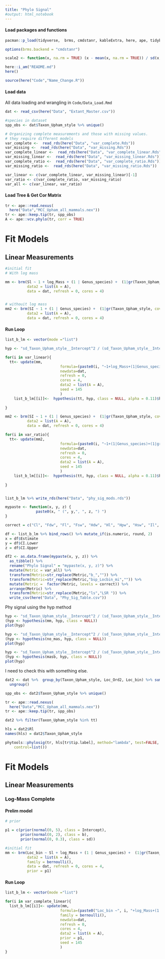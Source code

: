 ```yaml
---
title: "Phylo Signal"
#output: html_notebook
---
```



#### Load packages and functions  
```r

pacman::p_load(tidyverse,  brms, cmdstanr, kableExtra, here, ape, tidybayes, patchwork, glue)

options(brms.backend = "cmdstanr")

scale2 <- function(x, na.rm = TRUE) (x - mean(x, na.rm = TRUE)) / sd(x, na.rm)

here::i_am("README.md")
here()

source(here("Code","Name_Change.R"))
```

#### Load data  
All data loading and wrangling in `Code/Data_Load.Rmd`
```r
dat <- read_csv(here("Data", "Extant_Master.csv"))

#species in dataset
spp_obs <- dat$Taxon_Upham_style %>% unique()

# Organizing complete measurements and those with missing values.
# they require different models
var_complete <-  read_rds(here("Data", "var_complete.Rds"))
var_missing <-  read_rds(here("Data", "var_missing.Rds"))
var_complete_linear <-  read_rds(here("Data", "var_complete_linear.Rds"))
var_missing_linear <-  read_rds(here("Data", "var_missing_linear.Rds"))
var_complete_ratio <-  read_rds(here("Data", "var_complete_ratio.Rds"))
var_missing_ratio <-  read_rds(here("Data", "var_missing_ratio.Rds"))

var_linear <- c(var_complete_linear, var_missing_linear)[-1]
var_ratio <- c(var_complete_ratio, var_missing_ratio)
var_all <- c(var_linear, var_ratio)
```

#### Load Tree & Get Cor Matrix

```r
tr <- ape::read.nexus(
  here("Data","MCC_Upham_all_mammals.nex"))
tr <- ape::keep.tip(tr, spp_obs)
A <- ape::vcv.phylo(tr, corr = TRUE)
```



# Fit Models

## Linear Measurements

```r

#initial fit
# With log mass

mm <- brm(Sl ~ 1 + log_Mass + (1 | Genus_species) +  (1|gr(Taxon_Upham_style, cov = A)),
          data2 = list(A = A),
          data = dat, refresh = 0, cores = 4)


# withouit log mass
mm2 <- brm(SI ~ 1 + (1 | Genus_species) +  (1|gr(Taxon_Upham_style, cov = A)),
          data2 = list(A = A),
          data = dat, refresh = 0, cores = 4)
```

#### Run Loop
```r

list_b_lm <- vector(mode ="list")

hyp <- "sd_Taxon_Upham_style__Intercept^2 / (sd_Taxon_Upham_style__Intercept^2 +  sigma^2 + sd_Genus_species__Intercept^2) = 0"

for(i in var_linear){
  tt<- update(mm,
                         formula=(paste0(i, "~1+log_Mass+(1|Genus_species)+(1|gr(Taxon_Upham_style,cov = A))")),
                         newdata=dat,
                         refresh = 0,
                         cores = 4,
                         data2 = list(A = A),
                         seed = 145
                         )  
    list_b_lm[[i]]<-  hypothesis(tt, hyp, class = NULL, alpha = 0.11)$hypothesis
    
}

mm2 <- brm(SI ~ 1 + (1 | Genus_species) +  (1|gr(Taxon_Upham_style, cov = A)),
          data2 = list(A = A),
          data = dat, refresh = 0, cores = 4)

for(i in var_ratio){
  tt<- update(mm2,
                         formula=(paste0(i, "~1+(1|Genus_species)+(1|gr(Taxon_Upham_style,cov = A))")),
                         newdata=dat,
                         refresh = 0,
                         cores = 4,
                         data2 = list(A = A),
                         seed = 145
                         )  
    list_b_lm[[i]]<-  hypothesis(tt, hyp, class = NULL, alpha = 0.11)$hypothesis
    
}


list_b_lm %>% write_rds(here("Data", "phy_sig_mods.rds"))
```


```r
mypaste <- function(x, y, z) {
              paste0(x, " (", y,", ", z, ") ")
}

correct = c("Cl", "Fdw", "Fl", "Fsw", "Hdw", "Hl", "Hpw", "Hsw", "Il", "Ipl", "Isl", "Mcl", "Mcw", "Mtl", "Pel", "Pipl", "Ppl", "Pppl", "Ppw", "Rl", "Sl", "Tl", "Tmw", "Tpw", "Ul", "Uol", "BI", "CI", "FEB", "FRI", "HEB", "HPI", "HRI", "IM", "MANUS", "MANUS2", "MANUS3", "MRI", "OLI", "PES", "PES2", "PRTI", "SI", "TRI", "lsCl", "lsFdw", "lsFl", "lsFsw", "lsHdw", "lsHl", "lsHpw", "lsHsw", "lsIl", "lsIpl", "lsIsl", "lsMcl", "lsMcw", "lsMtl", "lsPel", "lsPipl", "lsPpl", "lsPppl", "lsPpw", "lsRl", "lsSl", "lsTl", "lsTmw", "lsTpw", "lsUl", "lsUol")

df <- list_b_lm %>% bind_rows() %>% mutate_if(is.numeric, round, 2)
x = df$Estimate
y = df$CI.Lower
z = df$CI.Upper

df2 <- as.data.frame(mypaste(x, y, z)) %>% 
  as_tibble() %>% 
  rename("Phylo Signal" = "mypaste(x, y, z)") %>% 
  mutate(Metric = var_all) %>% 
  transform(Metric=str_replace(Metric,"b_","")) %>%
  transform(Metric=str_replace(Metric,"bsp_Locbin_mi","")) %>%
  mutate(Metric =  factor(Metric, levels = correct)) %>%
  arrange(Metric) %>%
  transform(Metric=str_replace(Metric,"ls","LSR ")) %>% 
  write_csv(here("Data", "Phy_Sig_Table.csv"))


```




Phy signal using the hyp method

```r
hyp <- "sd_Taxon_Upham_style__Intercept^2 / (sd_Taxon_Upham_style__Intercept^2 +  sigma^2 + sd_Genus_species__Intercept^2) = 0"
(hyp <- hypothesis(mm, hyp, class = NULL))
plot(hyp)
```

```r
hyp <- "sd_Taxon_Upham_style__Intercept^2 / (sd_Taxon_Upham_style__Intercept^2 + sd_Genus_species__Intercept^2 + sigma^2) = 0"
(hyp <- hypothesis(no_mas, hyp, class = NULL))
plot(hyp)
```


```r
hyp <- "sd_Taxon_Upham_style__Intercept^2 / (sd_Taxon_Upham_style__Intercept^2 +  sd_obs__Intercept^2)  = 0"
(hyp <- hypothesis(masb, hyp, class = NULL))
plot(hyp)
```


I need to check this with something else.

```r
dat2 <- dat %>%  group_by(Taxon_Upham_style, Loc_Ord2, Loc_bin) %>% summarise_at(vars(Sl:lsCl), mean, na.rm = TRUE) %>% 
  ungroup() 

spp_obs <- dat2$Taxon_Upham_style %>% unique()

tr <- ape::read.nexus(
  here("Data","MCC_Upham_all_mammals.nex"))
tr <- ape::keep.tip(tr, spp_obs)

dat2 %>% filter(Taxon_Upham_style %in% tt)

hls = dat2$Rl
names(hls) = dat2$Taxon_Upham_style

phytools::phylosig(tr, hls[tr$tip.label], method="lambda", test=FALSE, nsim=1000, se=NULL, start=NULL,
	control=list())
```



# Fit Models

## Linear Measurements

### Log-Mass Complete

#### Prelim model  
```r
# prior

p1 = c(prior(normal(0, 5), class = Intercept),
       prior(normal(0, 2), class = b),
       prior(normal(0, 0.3), class = sd))

#initial fit
mm <- brm(Loc_bin ~ Sl + log_Mass + (1 | Genus_species) +  (1|gr(Taxon_Upham_style, cov = A)),
          data2 = list(A = A),
          family = bernoulli(),
          data = dat, refresh = 0, cores = 4,
          prior = p1)
```

#### Run Loop
```r

list_b_lm <- vector(mode ="list")

for(i in var_complete_linear){
  list_b_lm[[i]]<- update(mm,
                         formula=(paste0("Loc_bin ~", i, "+log_Mass+(1|Genus_species)+(1|gr(Taxon_Upham_style,cov = A))")),
                         family = bernoulli(),
                         newdata=dat,
                         refresh = 0,
                         cores = 4,
                         data2 = list(A = A),
                         prior = p1,
                         seed = 145
                         ) 
}

```

